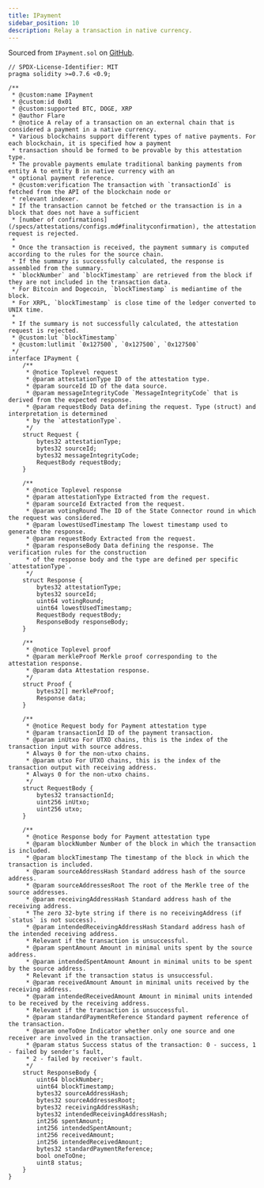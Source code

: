 ```yaml
---
title: IPayment
sidebar_position: 10
description: Relay a transaction in native currency.
---
```


Sourced from `IPayment.sol` on [GitHub](https://github.com/flare-foundation/flare-smart-contracts-v2/blob/main/contracts/userInterfaces/fdc/IPayment.sol).

```solidity
// SPDX-License-Identifier: MIT
pragma solidity >=0.7.6 <0.9;

/**
 * @custom:name IPayment
 * @custom:id 0x01
 * @custom:supported BTC, DOGE, XRP
 * @author Flare
 * @notice A relay of a transaction on an external chain that is considered a payment in a native currency.
 * Various blockchains support different types of native payments. For each blockchain, it is specified how a payment
 * transaction should be formed to be provable by this attestation type.
 * The provable payments emulate traditional banking payments from entity A to entity B in native currency with an
 * optional payment reference.
 * @custom:verification The transaction with `transactionId` is fetched from the API of the blockchain node or
 * relevant indexer.
 * If the transaction cannot be fetched or the transaction is in a block that does not have a sufficient
 * [number of confirmations](/specs/attestations/configs.md#finalityconfirmation), the attestation request is rejected.
 *
 * Once the transaction is received, the payment summary is computed according to the rules for the source chain.
 * If the summary is successfully calculated, the response is assembled from the summary.
 * `blockNumber` and `blockTimestamp` are retrieved from the block if they are not included in the transaction data.
 * For Bitcoin and Dogecoin, `blockTimestamp` is mediantime of the block.
 * For XRPL, `blockTimestamp` is close time of the ledger converted to UNIX time.
 *
 * If the summary is not successfully calculated, the attestation request is rejected.
 * @custom:lut `blockTimestamp`
 * @custom:lutlimit `0x127500`, `0x127500`, `0x127500`
 */
interface IPayment {
    /**
     * @notice Toplevel request
     * @param attestationType ID of the attestation type.
     * @param sourceId ID of the data source.
     * @param messageIntegrityCode `MessageIntegrityCode` that is derived from the expected response.
     * @param requestBody Data defining the request. Type (struct) and interpretation is determined
     * by the `attestationType`.
     */
    struct Request {
        bytes32 attestationType;
        bytes32 sourceId;
        bytes32 messageIntegrityCode;
        RequestBody requestBody;
    }

    /**
     * @notice Toplevel response
     * @param attestationType Extracted from the request.
     * @param sourceId Extracted from the request.
     * @param votingRound The ID of the State Connector round in which the request was considered.
     * @param lowestUsedTimestamp The lowest timestamp used to generate the response.
     * @param requestBody Extracted from the request.
     * @param responseBody Data defining the response. The verification rules for the construction
     * of the response body and the type are defined per specific `attestationType`.
     */
    struct Response {
        bytes32 attestationType;
        bytes32 sourceId;
        uint64 votingRound;
        uint64 lowestUsedTimestamp;
        RequestBody requestBody;
        ResponseBody responseBody;
    }

    /**
     * @notice Toplevel proof
     * @param merkleProof Merkle proof corresponding to the attestation response.
     * @param data Attestation response.
     */
    struct Proof {
        bytes32[] merkleProof;
        Response data;
    }

    /**
     * @notice Request body for Payment attestation type
     * @param transactionId ID of the payment transaction.
     * @param inUtxo For UTXO chains, this is the index of the transaction input with source address.
     * Always 0 for the non-utxo chains.
     * @param utxo For UTXO chains, this is the index of the transaction output with receiving address.
     * Always 0 for the non-utxo chains.
     */
    struct RequestBody {
        bytes32 transactionId;
        uint256 inUtxo;
        uint256 utxo;
    }

    /**
     * @notice Response body for Payment attestation type
     * @param blockNumber Number of the block in which the transaction is included.
     * @param blockTimestamp The timestamp of the block in which the transaction is included.
     * @param sourceAddressHash Standard address hash of the source address.
     * @param sourceAddressesRoot The root of the Merkle tree of the source addresses.
     * @param receivingAddressHash Standard address hash of the receiving address.
     * The zero 32-byte string if there is no receivingAddress (if `status` is not success).
     * @param intendedReceivingAddressHash Standard address hash of the intended receiving address.
     * Relevant if the transaction is unsuccessful.
     * @param spentAmount Amount in minimal units spent by the source address.
     * @param intendedSpentAmount Amount in minimal units to be spent by the source address.
     * Relevant if the transaction status is unsuccessful.
     * @param receivedAmount Amount in minimal units received by the receiving address.
     * @param intendedReceivedAmount Amount in minimal units intended to be received by the receiving address.
     * Relevant if the transaction is unsuccessful.
     * @param standardPaymentReference Standard payment reference of the transaction.
     * @param oneToOne Indicator whether only one source and one receiver are involved in the transaction.
     * @param status Success status of the transaction: 0 - success, 1 - failed by sender's fault,
     * 2 - failed by receiver's fault.
     */
    struct ResponseBody {
        uint64 blockNumber;
        uint64 blockTimestamp;
        bytes32 sourceAddressHash;
        bytes32 sourceAddressesRoot;
        bytes32 receivingAddressHash;
        bytes32 intendedReceivingAddressHash;
        int256 spentAmount;
        int256 intendedSpentAmount;
        int256 receivedAmount;
        int256 intendedReceivedAmount;
        bytes32 standardPaymentReference;
        bool oneToOne;
        uint8 status;
    }
}
```
